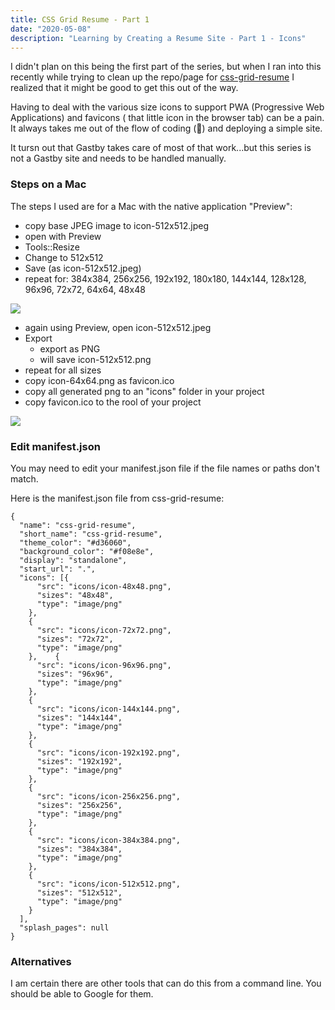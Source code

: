 ```yaml
---
title: CSS Grid Resume - Part 1
date: "2020-05-08"
description: "Learning by Creating a Resume Site - Part 1 - Icons"
---
```


I didn't plan on this being the first part of the series, but when I ran into this
recently while trying to clean up the repo/page for [css-grid-resume](https://github.com/alpiepho/css-grid-resume)
 I realized that it might be good to get this out of the way.

Having to deal with the various size icons to support PWA (Progressive Web Applications)
 and favicons ( that little icon in the browser tab) can be a pain.  It always takes me 
 out of the flow of coding (:rocket:) and deploying a simple site. 

It tursn out that Gastby takes care of most of that work...but this series is not a Gastby
site and needs to be handled manually.

### Steps on a Mac

The steps I used are for a Mac with the native application "Preview":

- copy base JPEG image to icon-512x512.jpeg
- open with Preview
- Tools::Resize
- Change to 512x512
- Save (as icon-512x512.jpeg)
- repeat for: 384x384, 256x256, 192x192, 180x180, 144x144, 128x128, 96x96, 72x72, 64x64, 48x48

![](../assets/css-grid-part01__screenshot-2.png)

- again using Preview, open icon-512x512.jpeg
- Export
  - export as PNG
  - will save icon-512x512.png 
- repeat for all sizes
- copy icon-64x64.png as favicon.ico
- copy all generated png to an "icons" folder in your project
- copy favicon.ico to the rool of your project

![](../assets/css-grid-part01__screenshot-3.png)


### Edit manifest.json

You may need to edit your manifest.json file if the file names or paths don't match.

Here is the manifest.json file from css-grid-resume:

```
{
  "name": "css-grid-resume",
  "short_name": "css-grid-resume",
  "theme_color": "#d36060",
  "background_color": "#f08e8e",
  "display": "standalone",
  "start_url": ".",
  "icons": [{
      "src": "icons/icon-48x48.png",
      "sizes": "48x48",
      "type": "image/png"
    },
    {
      "src": "icons/icon-72x72.png",
      "sizes": "72x72",
      "type": "image/png"
    },    {
      "src": "icons/icon-96x96.png",
      "sizes": "96x96",
      "type": "image/png"
    },
    {
      "src": "icons/icon-144x144.png",
      "sizes": "144x144",
      "type": "image/png"
    },
    {
      "src": "icons/icon-192x192.png",
      "sizes": "192x192",
      "type": "image/png"
    },
    {
      "src": "icons/icon-256x256.png",
      "sizes": "256x256",
      "type": "image/png"
    },
    {
      "src": "icons/icon-384x384.png",
      "sizes": "384x384",
      "type": "image/png"
    },
    {
      "src": "icons/icon-512x512.png",
      "sizes": "512x512",
      "type": "image/png"
    }
  ],
  "splash_pages": null
}
```





### Alternatives

I am certain there are other tools that can do this from a command line.  You should be able to Google for them.


